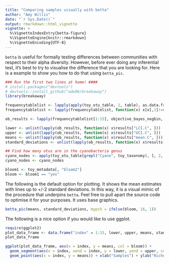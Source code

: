 ```yaml
---
title: "Comparing samples visually with betta"
author: "Amy Willis"
date: "`r Sys.Date()`"
output: rmarkdown::html_vignette
vignette: >
  %\VignetteIndexEntry{betta-figure}
  %\VignetteEngine{knitr::rmarkdown}
  %\VignetteEncoding{UTF-8}
---
```

  
  `betta` is useful for formally testing differences between communities with respect to their alpha diversity. However, before ever doing any inferential test, it's best to try to visualise the difference that you are looking for. Here is a example to show you how to do that using `betta_pic`. 


```r
### Run the first two lines at home! ####
# install.packages("devtools")
# devtools::install_github("adw96/breakaway")
library(breakaway)
```


```r

frequencytablelist <- lapply(apply(toy_otu_table, 2, table), as.data.frame)
frequencytablelist <- lapply(frequencytablelist, function(x) x[x[,1]!=0,])

ob_results <- lapply(frequencytablelist[1:15], objective_bayes_negbin, answers = T, plot=F)

lower <- unlist(lapply(ob_results, function(x) x$results["LCI.C", ]))
upper <- unlist(lapply(ob_results, function(x) x$results["UCI.C", ]))
means <- unlist(lapply(ob_results, function(x) x$results["mean.C", ]))
standard_deviations <- unlist(lapply(ob_results, function(x) x$results["stddev.C", ]))

## Find how many otus are in the cyanobacteria genus
cyano_nodes <- apply(toy_otu_table[grepl("Cyano", toy_taxonomy), ], 2, function(x) sum(x>0))
cyano_nodes <- cyano_nodes

bloom1 <- toy_metadata[, "bloom2"]
bloom <- bloom1 == "yes"
```

The following is the default option for plotting. It shows the mean estimates with lines up to +/-2  standard deviations. In this way, it is a visual mimic of the procedure that underpins `betta`. Feel free to pull apart the source code  to optimise it for your purposes. It uses base graphics.

```r
betta_pic(means, standard_deviations, mypch = ifelse(bloom, 16, 1))
```

The following is a nice option if you would like to use ggplot. 

```r
require(ggplot2)
plot_data_frame <- data.frame("index" = 1:15, lower, upper, means, standard_deviations, "bloom"=bloom[1:15])
plot_data_frame

ggplot(plot_data_frame, aes(x = index, y = means, col = bloom)) +
  geom_segment(aes(x = index, xend = index, y = lower, yend = upper, col = bloom), lwd = 1.25) +
  geom_point(aes(x = index, y = means)) + xlab("Samples") + ylab("Richness estimates (Objective Bayes)")
```
